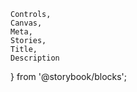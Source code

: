     Controls,
    Canvas,
    Meta,
    Stories,
    Title,
    Description
} from '@storybook/blocks';

<Meta of={anchorButtonStories} />
<Title of={anchorButtonStories} />

An anchor button is a component with the visual appearance of a button, but it navigates like an anchor/link when pressed.

<Canvas of={anchorButtonStories.outlineAnchorButton} />
<Controls of={anchorButtonStories.outlineAnchorButton} />

{/* ## Appearances */}

{/* ## Appearance Variants */}

{/* ## Usage */}

{/* ## Examples */}

## Target Configuration

<TargetDocs />

## Accessibility

<ContentHiddenDocs buttonElement="nimble-anchor-button" />

{/* ## Resources */}
